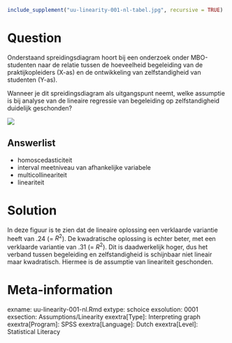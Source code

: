 ```{r, echo = FALSE, results = "hide"}
include_supplement("uu-linearity-001-nl-tabel.jpg", recursive = TRUE)
```



Question
========
Onderstaand spreidingsdiagram hoort bij een onderzoek onder MBO-studenten naar de relatie tussen de hoeveelheid begeleiding van de praktijkopleiders (X-as) en de ontwikkeling van zelfstandigheid van studenten (Y-as).

Wanneer je dit spreidingsdiagram als uitgangspunt neemt, welke assumptie is bij analyse van de lineaire regressie van begeleiding op zelfstandigheid duidelijk geschonden?

![](uu-linearity-001-nl-tabel.jpg)

Answerlist
----------
* homoscedasticiteit
* interval meetniveau van afhankelijke variabele
* multicollineariteit
* lineariteit


Solution
========
In deze figuur is te zien dat de lineaire oplossing een verklaarde variantie heeft van .24 (= $R^2$). De kwadratische oplossing is echter beter, met een verklaarde variantie van .31 (= $R^2$). Dit is daadwerkelijk hoger, dus het verband tussen begeleiding en zelfstandigheid is schijnbaar niet lineair maar kwadratisch. Hiermee is de assumptie van lineariteit geschonden.


Meta-information
================
exname: uu-linearity-001-nl.Rmd
extype: schoice
exsolution: 0001
exsection: Assumptions/Linearity
exextra[Type]: Interpreting graph
exextra[Program]: SPSS
exextra[Language]: Dutch
exextra[Level]: Statistical Literacy